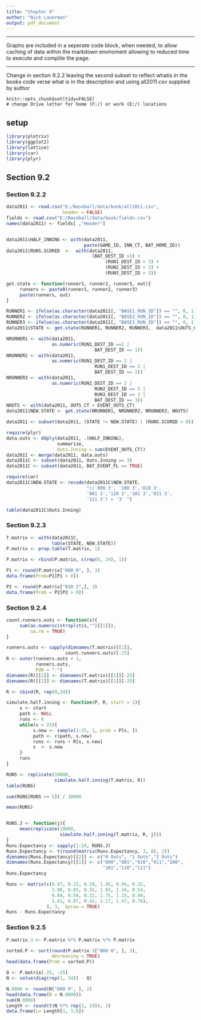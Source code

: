 ```yaml
---
title: "Chapter 9"
author: "Nick Lauerman"
output: pdf_document
---
```


***

Graphs are included in a seperate code block, when needed, to allow caching of data within the 
markdown enviroment allowing to reduced time to execute and complile the page.

***
Change in section 9.2.2 leaving the second subset to reflect whatis in the books code verse 
what is in the description and using all2011.csv supplied by author

```rglobal_options
knitr::opts_chunk$set(tidy=FALSE)
# change Drive letter for home (F:/) or work (E:/) locations
```
## setup
```r
library(plotrix)
library(ggplot2)
library(lattice)
library(car)
library(plyr)
```


## Section 9.2
### Section 9.2.2
```r
data2011 <- read.csv("E:/Baseball/data/book/all2011.csv",
                     header = FALSE)
fields <- read.csv("E:/Baseball/data/book/fields.csv")
names(data2011) <- fields[ ,"Header"]


data2011$HALF_INNING <- with(data2011,
                             paste(GAME_ID, INN_CT, BAT_HOME_ID))
data2011$RUNS.SCORED  <-  with(data2011,
                                (BAT_DEST_ID >3) +
                                     (RUN1_DEST_ID > 3) +
                                     (RUN2_DEST_ID > 3) +
                                     (RUN3_DEST_ID > 3))

get.state <- function(runner1, runner2, runner3, out){
     runners <- paste0(runner1, runner2, runner3)
     paste(runners, out)
}

RUNNER1 <- ifelse(as.character(data2011[, "BASE1_RUN_ID"]) == "", 0, 1)
RUNNER2 <- ifelse(as.character(data2011[, "BASE2_RUN_ID"]) == "", 0, 1)
RUNNER3 <- ifelse(as.character(data2011[, "BASE3_RUN_ID"]) == "", 0, 1)
data2011$STATE <- get.state(RUNNER1, RUNNER2, RUNNER3,  data2011$OUTS_CT)

NRUNNER1 <- with(data2011,
                 as.numeric(RUN1_DEST_ID ==1 |
                                 BAT_DEST_ID == 1))
NRUNNER2 <- with(data2011,
                 as.numeric(RUN1_DEST_ID == 2 |
                                 RUN1_DEST_ID == 2 |
                                 BAT_DEST_ID == 2))
NRUNNER3 <- with(data2011, 
                 as.numeric(RUN1_DEST_ID == 3 |
                                 RUN2_DEST_ID == 3 |
                                 RUN3_DEST_ID == 3 |
                                 BAT_DEST_ID == 3))
NOUTS <- with(data2011, OUTS_CT + EVENT_OUTS_CT)
data2011$NEW.STATE <- get.state(NRUNNER1, NRUNNER2, NRUNNER3, NOUTS)

data2011 <- subset(data2011, (STATE != NEW.STATE) | (RUNS.SCORED > 0))

require(plyr)
data.outs <- ddply(data2011, .(HALF_INNING),
                   summarize,
                   Outs.Inning = sum(EVENT_OUTS_CT))
data2011 <- merge(data2011, data.outs)
data2011C <- subset(data2011, Outs.Inning == 3)
data2011C <- subset(data2011, BAT_EVENT_FL == TRUE)

require(car)
data2011C$NEW.STATE <- recode(data2011C$NEW.STATE,
                              "c('000 3', '100 3','010 3',
                              '001 3','110 3','101 3','011 3',
                              '111 3') = '3' ")
```
```r
table(data2011C$Outs.Inning)
```

### Section 9.2.3
```r
T.matrix <- with(data2011C,
                 table(STATE, NEW.STATE))
P.matrix <- prop.table(T.matrix, 1)

P.matrix <- rbind(P.matrix, c(rep(0, 24), 1))

P1 <- round(P.matrix["000 0", ], 3)
data.frame(Prob=P1[P1 > 0])

P2 <- round(P.matrix["010 2",], 3)
data.frame(Prob = P2[P2 > 0])
```

### Section 9.2.4
```r
count.runners.outs <- function(s){
     sum(as.numeric(strsplit(s,"")[[1]]),
         na.rm = TRUE)
}

runners.outs <- sapply(dimnames(T.matrix)[[1]],
                      count.runners.outs)[-25]
R <- outer(runners.outs + 1,
           runners.outs,
           FUN = "-")
dimnames(R)[[1]] <- dimnames(T.matrix)[[1]][-25]
dimnames(R)[[2]] <- dimnames(T.matrix)[[1]][-25]

R <- cbind(R, rep(0,24))

simulate.half.inning <- function(P, R, start = 1){
     s <- start
     path <- NULL
     runs <- 0
     while(s < 25){
          s.new <- sample(1:25, 1, prob = P[s, ])
          path <- c(path, s.new)
          runs <- runs + R[s, s.new]
          s  <- s.new
     }
     runs
}

RUNS <- replicate(10000,
                  simulate.half.inning(T.matrix, R))
table(RUNS)

sum(RUNS[RUNS >= 5]) / 10000

mean(RUNS)


RUNS.J <- function(j){
     mean(replicate(10000,
                    simulate.half.inning(T.matrix, R, j)))
}
Runs.Expectancy <- sapply(1:24, RUNS.J)
Runs.Expectancy <- t(round(matrix(Runs.Expectancy, 3, 8), 2))
dimnames(Runs.Expectancy)[[2]] <- c("0 Outs", "1 Outs","2 Outs")
dimnames(Runs.Expectancy)[[1]] <- c("000","001","010","011","100",
                                    "101","110","111")
Runs.Expectancy

Runs <- matrix(c(0.47, 0.25, 0.10, 1.45, 0.94, 0.32,
                 1.06, 0.65, 0.31, 1.93, 1.34, 0.54,
                 0.84, 0.50, 0.22, 1.75, 1.15, 0.49,
                 1.41, 0.87, 0.42, 2.17, 1.47, 0.76),
               8, 3,  byrow = TRUE)
Runs - Runs.Expectancy
```

### Section 9.2.5
```r
P.matrix.3 <- P.matrix %*% P.matrix %*% P.matrix

sorted.P <- sort(round(P.matrix.3["000 0", ], 3),
                 decreasing = TRUE)
head(data.frame(Prob = sorted.P))

Q <- P.matrix[-25, -25]
N <- solve(diag(rep(1, 24)) - Q)

N.0000 <- round(N["000 0", ], 2)
head(data.frame(N = N.0000))
sum(N.0000)
Length <- round(t(N %*% rep(1, 24)), 2)
data.frame(L= Length[1, 1:8])

```


